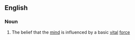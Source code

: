 ==English==

===Noun===
{{en-noun|-}}

#{{dated}} The belief that the [[mind]] is influenced by a basic [[vital]] [[force]]